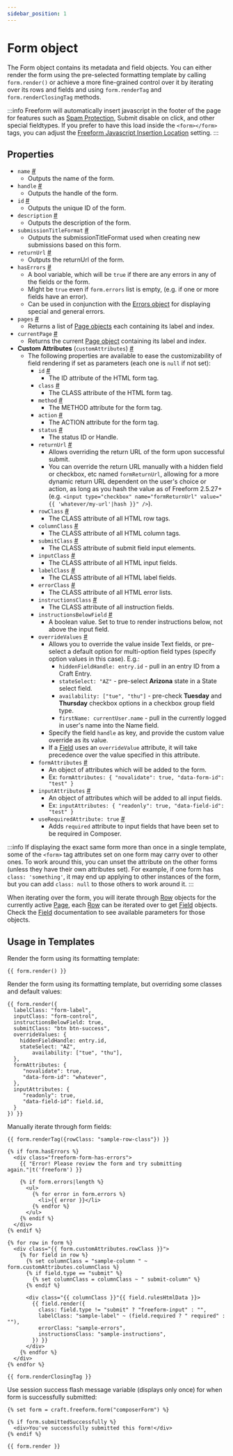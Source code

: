```yaml
---
sidebar_position: 1
---
```


# Form object

The Form object contains its metadata and field objects. You can either render the form using the pre-selected formatting template by calling `form.render()` or achieve a more fine-grained control over it by iterating over its rows and fields and using `form.renderTag` and `form.renderClosingTag` methods.

:::info
Freeform will automatically insert javascript in the footer of the page for features such as [Spam Protection](../../forms/spam-protection.mdx), Submit disable on click, and other special fieldtypes. If you prefer to have this load inside the `<form></form>` tags, you can adjust the [Freeform Javascript Insertion Location](../../configuration/settings.mdx#scripts-location) setting.
:::

## Properties

- `name` <a href="#prop-name" id="prop-name" class="docs-anchor">#</a>
  - Outputs the name of the form.
- `handle` <a href="#prop-handle" id="prop-handle" class="docs-anchor">#</a>
  - Outputs the handle of the form.
- `id` <a href="#prop-id" id="prop-id" class="docs-anchor">#</a>
  - Outputs the unique ID of the form.
- `description` <a href="#prop-description" id="prop-description" class="docs-anchor">#</a>
  - Outputs the description of the form.
- `submissionTitleFormat` <a href="#prop-submissionTitleFormat" id="prop-submissionTitleFormat" class="docs-anchor">#</a>
  - Outputs the submissionTitleFormat used when creating new submissions based on this form.
- `returnUrl` <a href="#prop-returnUrl" id="prop-returnUrl" class="docs-anchor">#</a>
  - Outputs the returnUrl of the form.
- `hasErrors` <a href="#prop-hasErrors" id="prop-hasErrors" class="docs-anchor">#</a>
  - A bool variable, which will be `true` if there are any errors in any of the fields or the form.
  - Might be `true` even if `form.errors` list is empty, (e.g. if one or more fields have an error).
  - Can be used in conjunction with the [Errors object](./errors.mdx) for displaying special and general errors.
- `pages` <a href="#prop-pages" id="prop-pages" class="docs-anchor">#</a>
  - Returns a list of [Page objects](./page.mdx) each containing its label and index.
- `currentPage` <a href="#prop-currentPage" id="prop-currentPage" class="docs-anchor">#</a>
  - Returns the current [Page object](./page.mdx) containing its label and index.
- **Custom Attributes** (`customAttributes`) <a href="#prop-custom-attributes" id="prop-custom-attributes" class="docs-anchor">#</a>
  - The following properties are available to ease the customizability of field rendering if set as parameters (each one is `null` if not set):
    - `id` <a href="#prop-custattr-id" id="prop-custattr-id" class="docs-anchor">#</a>
      - The ID attribute of the HTML form tag.
    - `class` <a href="#prop-custattr-class" id="prop-custattr-class" class="docs-anchor">#</a>
      - The CLASS attribute of the HTML form tag.
    - `method` <a href="#prop-custattr-method" id="prop-custattr-method" class="docs-anchor">#</a>
      - The METHOD attribute for the form tag.
    - `action` <a href="#prop-custattr-action" id="prop-custattr-action" class="docs-anchor">#</a>
      - The ACTION attribute for the form tag.
    - `status` <a href="#prop-custattr-action" id="prop-custattr-action" class="docs-anchor">#</a>
      - The status ID or Handle.
    - `returnUrl` <a href="#prop-custattr-returnurl" id="prop-custattr-returnurl" class="docs-anchor">#</a>
      - Allows overriding the return URL of the form upon successful submit.
      - You can override the return URL manually with a hidden field or checkbox, etc named `formReturnUrl`, allowing for a more dynamic return URL dependent on the user's choice or action, as long as you hash the value as of Freeform 2.5.27+ (e.g. `<input type="checkbox" name="formReturnUrl" value="{{ 'whatever/my-url'|hash }}" />`).
    - `rowClass` <a href="#prop-custattr-rowclass" id="prop-custattr-rowclass" class="docs-anchor">#</a>
      - The CLASS attribute of all HTML row tags.
    - `columnClass` <a href="#prop-custattr-columnclass" id="prop-custattr-columnclass" class="docs-anchor">#</a>
      - The CLASS attribute of all HTML column tags.
    - `submitClass` <a href="#prop-custattr-submitclass" id="prop-custattr-submitclass" class="docs-anchor">#</a>
      - The CLASS attribute of submit field input elements.
    - `inputClass` <a href="#prop-custattr-inputclass" id="prop-custattr-inputclass" class="docs-anchor">#</a>
      - The CLASS attribute of all HTML input fields.
    - `labelClass` <a href="#prop-custattr-labelclass" id="prop-custattr-labelclass" class="docs-anchor">#</a>
      - The CLASS attribute of all HTML label fields.
    - `errorClass` <a href="#prop-custattr-errorclass" id="prop-custattr-errorclass" class="docs-anchor">#</a>
      - The CLASS attribute of all HTML error lists.
    - `instructionsClass` <a href="#prop-custattr-instructionsclass" id="prop-custattr-instructionsclass" class="docs-anchor">#</a>
      - The CLASS attribute of all instruction fields.
    - `instructionsBelowField` <a href="#prop-custattr-instructionsbelowfield" id="prop-custattr-instructionsbelowfield" class="docs-anchor">#</a>
      - A boolean value. Set to true to render instructions below, not above the input field.
    - `overrideValues` <a href="#prop-custattr-overridevalues" id="prop-custattr-overridevalues" class="docs-anchor">#</a>
      - Allows you to override the value inside Text fields, or pre-select a default option for multi-option field types (specify option values in this case). E.g.:
        - `hiddenFieldHandle: entry.id` - pull in an entry ID from a Craft Entry.
        - `stateSelect: "AZ"` - pre-select **Arizona** state in a State select field.
        - `availability: ["tue", "thu"]` - pre-check **Tuesday** and **Thursday** checkbox options in a checkbox group field type.
        - `firstName: currentUser.name` - pull in the currently logged in user's name into the Name field.
      - Specify the field `handle` as key, and provide the custom value override as its value.
      - If a [Field](./field.mdx) uses an `overrideValue` attribute, it will take precedence over the value specified in this attribute.
    - `formAttributes` <a href="#prop-custattr-formattributes" id="prop-custattr-formattributes" class="docs-anchor">#</a>
      - An object of attributes which will be added to the form.
      - Ex: `formAttributes: { "novalidate": true, "data-form-id": "test" }`
    - `inputAttributes` <a href="#prop-custattr-inputattributes" id="prop-custattr-inputattributes" class="docs-anchor">#</a>
      - An object of attributes which will be added to all input fields.
      - Ex: `inputAttributes: { "readonly": true, "data-field-id": "test" }`
    - `useRequiredAttribute: true` <a href="#prop-custattr-userequiredattribute" id="prop-custattr-userequiredattribute" class="docs-anchor">#</a>
      - Adds `required` attribute to input fields that have been set to be required in Composer.

:::info
If displaying the exact same form more than once in a single template, some of the `<form>` tag attributes set on one form may carry over to other ones. To work around this, you can unset the attribute on the other forms (unless they have their own attributes set). For example, if one form has `class: 'something'`, it may end up applying to other instances of the form, but you can add `class: null` to those others to work around it.
:::

When iterating over the form, you will iterate through [Row](./row.mdx) objects for the currently active [Page](./page.mdx), each [Row](./row.mdx) can be iterated over to get [Field](./field.mdx) objects. Check the [Field](./field.mdx) documentation to see available parameters for those objects.

## Usage in Templates

Render the form using its formatting template:

```twig showLineNumbers
{{ form.render() }}
```

Render the form using its formatting template, but overriding some classes and default values:

```twig showLineNumbers
{{ form.render({
  labelClass: "form-label",
  inputClass: "form-control",
  instructionsBelowField: true,
  submitClass: "btn btn-success",
  overrideValues: {
    hiddenFieldHandle: entry.id,
    stateSelect: "AZ",
		availability: ["tue", "thu"],
  },
  formAttributes: {
     "novalidate": true,
     "data-form-id": "whatever",
  },
  inputAttributes: {
     "readonly": true,
     "data-field-id": field.id,
  }
}) }}
```

Manually iterate through form fields:

```twig showLineNumbers
{{ form.renderTag({rowClass: "sample-row-class"}) }}

{% if form.hasErrors %}
  <div class="freeform-form-has-errors">
    {{ "Error! Please review the form and try submitting again."|t('freeform') }}

    {% if form.errors|length %}
      <ul>
        {% for error in form.errors %}
          <li>{{ error }}</li>
        {% endfor %}
      </ul>
    {% endif %}
  </div>
{% endif %}

{% for row in form %}
  <div class="{{ form.customAttributes.rowClass }}">
    {% for field in row %}
      {% set columnClass = "sample-column " ~ form.customAttributes.columnClass %}
      {% if field.type == "submit" %}
        {% set columnClass = columnClass ~ " submit-column" %}
      {% endif %}

      <div class="{{ columnClass }}"{{ field.rulesHtmlData }}>
        {{ field.render({
          class: field.type != "submit" ? "freeform-input" : "",
          labelClass: "sample-label" ~ (field.required ? " required" : ""),
          errorClass: "sample-errors",
          instructionsClass: "sample-instructions",
        }) }}
      </div>
    {% endfor %}
  </div>
{% endfor %}

{{ form.renderClosingTag }}
```

Use session success flash message variable (displays only once) for when form is successfully submitted:

```twig showLineNumbers
{% set form = craft.freeform.form("composerForm") %}

{% if form.submittedSuccessfully %}
  <div>You've successfully submitted this form!</div>
{% endif %}

{{ form.render }}
```
